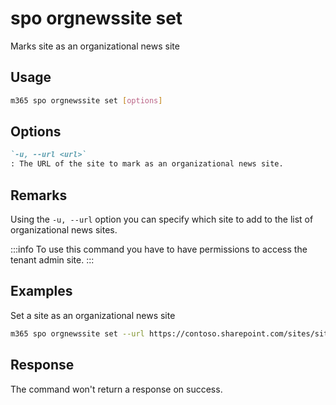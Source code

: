
# spo orgnewssite set

Marks site as an organizational news site

## Usage

```sh
m365 spo orgnewssite set [options]
```

## Options

```md defintion-list
`-u, --url <url>`
: The URL of the site to mark as an organizational news site.
```

<Global />

## Remarks

Using the `-u, --url` option you can specify which site to add to the list of organizational news sites.

:::info
To use this command you have to have permissions to access the tenant admin site.
:::
    
## Examples

Set a site as an organizational news site

```sh
m365 spo orgnewssite set --url https://contoso.sharepoint.com/sites/site1
```

## Response

The command won't return a response on success.
